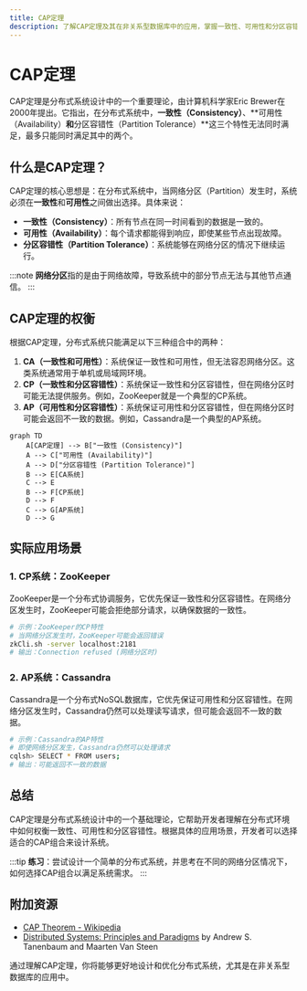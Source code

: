 ```yaml
---
title: CAP定理
description: 了解CAP定理及其在非关系型数据库中的应用，掌握一致性、可用性和分区容错性的权衡。
---
```


# CAP定理

CAP定理是分布式系统设计中的一个重要理论，由计算机科学家Eric Brewer在2000年提出。它指出，在分布式系统中，**一致性（Consistency）**、**可用性（Availability）**和**分区容错性（Partition Tolerance）**这三个特性无法同时满足，最多只能同时满足其中的两个。

## 什么是CAP定理？

CAP定理的核心思想是：在分布式系统中，当网络分区（Partition）发生时，系统必须在**一致性**和**可用性**之间做出选择。具体来说：

- **一致性（Consistency）**：所有节点在同一时间看到的数据是一致的。
- **可用性（Availability）**：每个请求都能得到响应，即使某些节点出现故障。
- **分区容错性（Partition Tolerance）**：系统能够在网络分区的情况下继续运行。

:::note
**网络分区**指的是由于网络故障，导致系统中的部分节点无法与其他节点通信。
:::

## CAP定理的权衡

根据CAP定理，分布式系统只能满足以下三种组合中的两种：

1. **CA（一致性和可用性）**：系统保证一致性和可用性，但无法容忍网络分区。这类系统通常用于单机或局域网环境。
2. **CP（一致性和分区容错性）**：系统保证一致性和分区容错性，但在网络分区时可能无法提供服务。例如，ZooKeeper就是一个典型的CP系统。
3. **AP（可用性和分区容错性）**：系统保证可用性和分区容错性，但在网络分区时可能会返回不一致的数据。例如，Cassandra是一个典型的AP系统。

```mermaid
graph TD
    A[CAP定理] --> B["一致性 (Consistency)"]
    A --> C["可用性 (Availability)"]
    A --> D["分区容错性 (Partition Tolerance)"]
    B --> E[CA系统]
    C --> E
    B --> F[CP系统]
    D --> F
    C --> G[AP系统]
    D --> G
```

## 实际应用场景

### 1. CP系统：ZooKeeper

ZooKeeper是一个分布式协调服务，它优先保证一致性和分区容错性。在网络分区发生时，ZooKeeper可能会拒绝部分请求，以确保数据的一致性。

```bash
# 示例：ZooKeeper的CP特性
# 当网络分区发生时，ZooKeeper可能会返回错误
zkCli.sh -server localhost:2181
# 输出：Connection refused (网络分区时)
```

### 2. AP系统：Cassandra

Cassandra是一个分布式NoSQL数据库，它优先保证可用性和分区容错性。在网络分区发生时，Cassandra仍然可以处理读写请求，但可能会返回不一致的数据。

```bash
# 示例：Cassandra的AP特性
# 即使网络分区发生，Cassandra仍然可以处理请求
cqlsh> SELECT * FROM users;
# 输出：可能返回不一致的数据
```

## 总结

CAP定理是分布式系统设计中的一个基础理论，它帮助开发者理解在分布式环境中如何权衡一致性、可用性和分区容错性。根据具体的应用场景，开发者可以选择适合的CAP组合来设计系统。

:::tip
**练习**：尝试设计一个简单的分布式系统，并思考在不同的网络分区情况下，如何选择CAP组合以满足系统需求。
:::

## 附加资源

- [CAP Theorem - Wikipedia](https://en.wikipedia.org/wiki/CAP_theorem)
- [Distributed Systems: Principles and Paradigms](https://www.distributed-systems.net/index.php/books/ds3/) by Andrew S. Tanenbaum and Maarten Van Steen

通过理解CAP定理，你将能够更好地设计和优化分布式系统，尤其是在非关系型数据库的应用中。